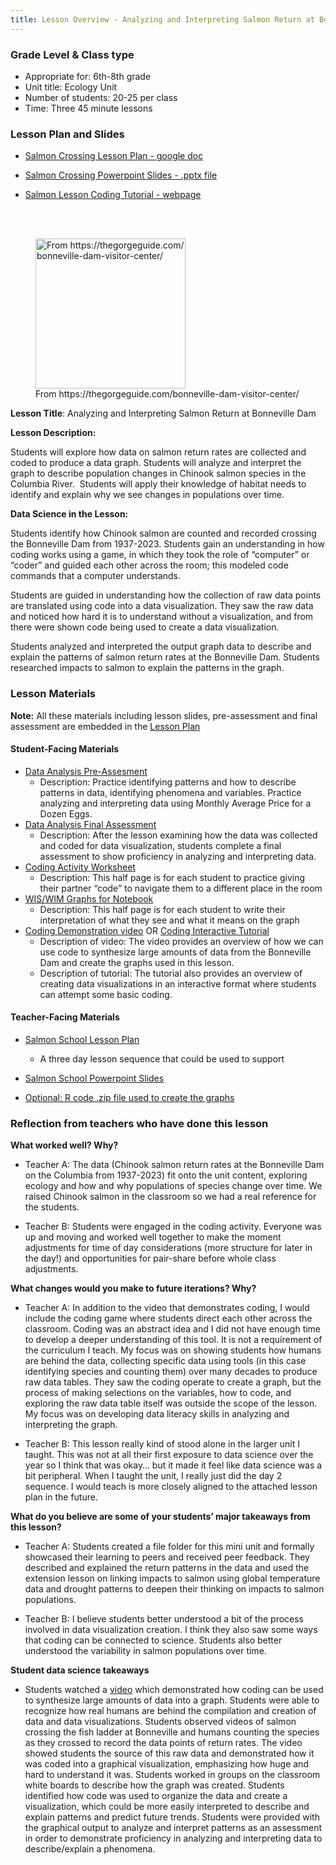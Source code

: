 ```yaml
---
title: Lesson Overview - Analyzing and Interpreting Salmon Return at Bonneville Dam
---
```


::: column-margin
### Grade Level & Class type

-   Appropriate for: 6th-8th grade
-   Unit title: Ecology Unit
-   Number of students: 20-25 per class
-   Time: Three 45 minute lessons

### Lesson Plan and Slides

-   [Salmon Crossing Lesson Plan - google doc](https://docs.google.com/document/d/1v1EpGV_OeItRtsk9EicylVI8n5pL5b2i5kLqU8XxJKQ/edit){target="_blank"}

-   [Salmon Crossing Powerpoint Slides - .pptx file](https://lewis-and-clark-data-science.github.io/6-12-Data-Science-Resources/files/lesson_links/Salmon Data Analysis Slides.pptx)

-   [Salmon Lesson Coding Tutorial -  webpage](https://lewis-and-clark-data-science.github.io/6-12-Data-Science-Resources/tutorials/salmon_tutorial.html)

<br>
<br>

![From https://thegorgeguide.com/bonneville-dam-visitor-center/](https://lewis-and-clark-data-science.github.io/6-12-Data-Science-Resources/files/figures/dam_image.jpg){fig-align="left" fig-alt="Bonneville Dam arial view" height="2.5in"}
:::

**Lesson Title**: Analyzing and Interpreting Salmon Return at Bonneville Dam

**Lesson Description:**

Students will explore how data on salmon return rates are collected and coded to produce a data graph. Students will analyze and interpret the graph to describe population changes in Chinook salmon species in the Columbia River.  Students will apply their knowledge of habitat needs to identify and explain why we see changes in populations over time. 

**Data Science in the Lesson:**

Students identify how Chinook salmon are counted and recorded crossing the Bonneville Dam from 1937-2023. Students gain an understanding in how coding works using a game, in which they took the role of "computer" or "coder" and guided each other across the room; this modeled code commands that a computer understands.

Students are guided in understanding how the collection of raw data points are translated using code into a data visualization. They saw the raw data and noticed how hard it is to understand without a visualization, and from there were shown code being used to create a data visualization.

Students analyzed and interpreted the output graph data to describe and explain the patterns of salmon return rates at the Bonneville Dam. Students researched impacts to salmon to explain the patterns in the graph.

### Lesson Materials

**Note:** All these materials including lesson slides, pre-assessment and final assessment are embedded in the [Lesson Plan](https://lewis-and-clark-data-science.github.io/6-12-Data-Science-Resources/lesson_plans/Salmon_lesson_plan.html){target="_blank"}

#### **Student-Facing Materials**

-   [Data Analysis Pre-Assesment](https://lewis-and-clark-data-science.github.io/6-12-Data-Science-Resources/files/lesson_links/Pre Assessment_ Analysis and Interpretation .docx)
    -   Description: Practice identifying patterns and how to describe patterns in data, identifying phenomena and variables. Practice analyzing and interpreting data using Monthly Average Price for a Dozen Eggs.

-   [Data Analysis Final Assessment](https://lewis-and-clark-data-science.github.io/6-12-Data-Science-Resources/files/lesson_links/Assessment_ Data Analysis and Interpretation_ Salmon population patterns .docx)
    -   Description: After the lesson examining how the data was collected and coded for data visualization, students complete a final assessment to show proficiency in analyzing and interpreting data.

-   [Coding Activity Worksheet](https://lewis-and-clark-data-science.github.io/6-12-Data-Science-Resources/files/lesson_links/Coding Worksheet.docx)
    -   Description: This half page is for each student to practice giving their partner “code” to navigate them to a different place in the room

-   [WIS/WIM Graphs for Notebook](https://lewis-and-clark-data-science.github.io/6-12-Data-Science-Resources/files/lesson_links/WIS_WIM Graphs for Notebooks.docx)
    -   Description: This half page is for each student to write their interpretation of what they see and what it means on the graph
    
-   [Coding Demonstration video](https://lewis-and-clark-data-science.github.io/6-12-Data-Science-Resources/files/lesson_links/Coding Intro Chinook Salmon.webm){target="_blank"} OR [Coding Interactive Tutorial](https://lewis-and-clark-data-science.github.io/6-12-Data-Science-Resources/tutorials/salmon_tutorial.html){target="_blank"}
    -   Description of video: The video provides an overview of how we can use code to synthesize large amounts of data from the Bonneville Dam and create the graphs used in this lesson. 
    -   Description of tutorial: The tutorial also provides an overview of creating data visualizations in an interactive format where students can attempt some basic coding. 

#### **Teacher-Facing Materials**

-   [Salmon School Lesson Plan](https://lewis-and-clark-data-science.github.io/6-12-Data-Science-Resources/lesson_plans/Salmon_lesson_plan.html){target="_blank"}
    -   A three day lesson sequence that could be used to support 

-   [Salmon School Powerpoint Slides](https://lewis-and-clark-data-science.github.io/6-12-Data-Science-Resources/files/lesson_links/Salmon Data Analysis Slides.pptx){target="_blank"}

-   [Optional: R code .zip file used to create the graphs](https://lewis-and-clark-data-science.github.io/6-12-Data-Science-Resources/files/lesson_code_zips/SalmonLessonCode.zip)

### Reflection from teachers who have done this lesson

**What worked well? Why?**

-   Teacher A: The data (Chinook salmon return rates at the Bonneville Dam on the Columbia from 1937-2023) fit onto the unit content, exploring ecology and how and why populations of species change over time. We raised Chinook salmon in the classroom so we had a real reference for the students.

-   Teacher B: Students were engaged in the coding activity. Everyone was up and moving and worked well together to make the moment adjustments for time of day considerations (more structure for later in the day!) and opportunities for pair-share before whole class adjustments. 

**What changes would you make to future iterations? Why?**

-   Teacher A: In addition to the video that demonstrates coding, I would include the coding game where students direct each other across the classroom. Coding was an abstract idea and I did not have enough time to develop a deeper understanding of this tool. It is not a requirement of the curriculum I teach. My focus was on showing students how humans are behind the data, collecting specific data using tools (in this case identifying species and counting them) over many decades to produce raw data tables. They saw the coding operate to create a graph, but the process of making selections on the variables, how to code, and exploring the raw data table itself was outside the scope of the lesson. My focus was on developing data literacy skills in analyzing and interpreting the graph.

-   Teacher B: This lesson really kind of stood alone in the larger unit I taught. This was not at all their first exposure to data science over the year so I think that was okay… but it made it feel like data science was a bit peripheral. When I taught the unit, I really just did the day 2 sequence. I would teach is more closely aligned to the attached lesson plan in the future.


**What do you believe are some of your students' major takeaways from this lesson?**

-   Teacher A: Students created a file folder for this mini unit and formally showcased their learning to peers and received peer feedback. They described and explained the return patterns in the data and used the extension lesson on linking impacts to salmon using global temperature data and drought patterns to deepen their thinking on impacts to salmon populations.

-   Teacher B: I believe students better understood a bit of the process involved in data visualization creation. I think they also saw some ways that coding can be connected to science. Students also better understood the variability in salmon populations over time.


**Student data science takeaways**

-   Students watched a [video](https://lewis-and-clark-data-science.github.io/6-12-Data-Science-Resources/files/lesson_links/Coding Intro Chinook Salmon.webm){target="_blank"} which demonstrated how coding can be used to synthesize large amounts of data into a graph. Students were able to recognize how real humans are behind the compilation and creation of data and data visualizations. Students observed videos of salmon crossing the fish ladder at Bonneville and humans counting the species as they crossed to record the data points of return rates. The video showed students the source of this raw data and demonstrated how it was coded into a graphical visualization, emphasizing how huge and hard to understand it was. Students worked in groups on the classroom white boards to describe how the graph was created. Students identified how code was used to organize the data and create a visualization, which could be more easily interpreted to describe and explain patterns and predict future trends. Students were provided with the graphical output to analyze and interpret patterns as an assessment in order to demonstrate proficiency in analyzing and interpreting data to describe/explain a phenomena.
